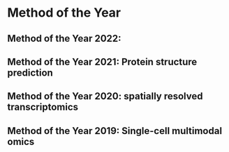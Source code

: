 
# Method of the Year

## Method of the Year 2022: 


## Method of the Year 2021: Protein structure prediction


## Method of the Year 2020: spatially resolved transcriptomics


## Method of the Year 2019: Single-cell multimodal omics



